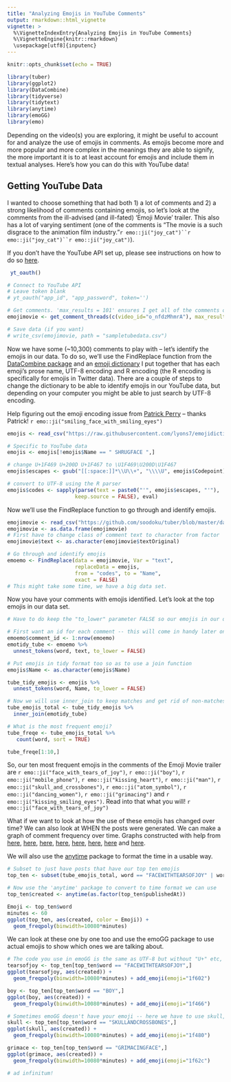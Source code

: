 ```yaml
---
title: "Analyzing Emojis in YouTube Comments"
output: rmarkdown::html_vignette
vignette: >
  %\VignetteIndexEntry{Analyzing Emojis in YouTube Comments}
  %\VignetteEngine{knitr::rmarkdown}
  \usepackage[utf8]{inputenc}
---
```


```r
knitr::opts_chunk$set(echo = TRUE)
```

```r
library(tuber)
library(ggplot2)
library(DataCombine)
library(tidyverse)
library(tidytext)
library(anytime)
library(emoGG)
library(emo)
```

Depending on the video(s) you are exploring, it might be useful to account for and analyze the use of emojis in comments. As emojis become more and more popular and more complex in the meanings they are able to signify, the more important it is to at least account for emojis and include them in textual analyses. Here's how you can do this with YouTube data!

## Getting YouTube Data

I wanted to choose something that had both 1) a lot of comments and 2) a strong likelihood of comments containing emojis, so let's look at the comments from the ill-advised (and ill-fated) 'Emoji Movie' trailer. This also has a lot of varying sentiment (one of the comments is "The movie is a such disgrace to the animation film industry."`r emo::ji("joy_cat")``r emo::ji("joy_cat")``r emo::ji("joy_cat")`).

If you don't have the YouTube API set up, please see instructions on how to do so [here](https://developers.google.com/youtube/v3/).
 
```r
 yt_oauth()
```
```r
# Connect to YouTube API
# Leave token blank
# yt_oauth("app_id", "app_password", token='')

# Get comments. 'max_results = 101' ensures I get all of the comments on the video.
emojimovie <- get_comment_threads(c(video_id="o_nfdzMhmrA"), max_results = 101)

# Save data (if you want)
# write_csv(emojimovie, path = "sampletubedata.csv")
```

Now we have some (~10,300) comments to play with -- let's identify the emojis in our data. To do so, we'll use the FindReplace function from the [DataCombine package](https://cran.r-project.org/web/packages/DataCombine/DataCombine.pdf) and an [emoji dictionary](https://lyons7.github.io/portfolio/2017-10-04-emoji-dictionary/) I put together that has each emoji's prose name, UTF-8 encoding and R encoding (the R encoding is specifically for emojis in Twitter data). There are a couple of steps to change the dictionary to be able to identify emojis in our YouTube data, but depending on your computer you might be able to just search by UTF-8 encoding. 

Help figuring out the emoji encoding issue from [Patrick Perry](https://stackoverflow.com/questions/47243155/get-r-to-keep-utf-8-codepoint-representation/47243425#47243425) -- thanks Patrick! `r emo::ji("smiling_face_with_smiling_eyes")`

```r
emojis <- read_csv("https://raw.githubusercontent.com/lyons7/emojidictionary/master/emoji_dictionary.csv")

# Specific to YouTube data
emojis <- emojis[!emojis$Name == " SHRUGFACE ",]

# change U+1F469 U+200D U+1F467 to \U1F469\U200D\U1F467
emojis$escapes <- gsub("[[:space:]]*\\U\\+", "\\\\U", emojis$Codepoint)

# convert to UTF-8 using the R parser
emojis$codes <- sapply(parse(text = paste0("'", emojis$escapes, "'"),
                      keep.source = FALSE), eval)
```

Now we'll use the FindReplace function to go through and identify emojis.

```r
emojimovie <- read_csv("https://github.com/soodoku/tuber/blob/master/data-raw/sampletubedata.csv?raw=TRUE")
emojimovie <- as.data.frame(emojimovie)
# First have to change class of comment text to character from factor
emojimovie$text <- as.character(emojimovie$textOriginal)

# Go through and identify emojis
emoemo <- FindReplace(data = emojimovie, Var = "text", 
                      replaceData = emojis,
                      from = "codes", to = "Name", 
                      exact = FALSE)
# This might take some time, we have a big data set. 
```

Now you have your comments with emojis identified. Let's look at the top emojis in our data set.

```r

# Have to do keep the "to_lower" parameter FALSE so our emojis in our dictionary are kept separate from words that happen to be the same as emoji names

# First want an id for each comment -- this will come in handy later on
emoemo$comment_id <- 1:nrow(emoemo)
emotidy_tube <- emoemo %>%
  unnest_tokens(word, text, to_lower = FALSE)

# Put emojis in tidy format too so as to use a join function
emojis$Name <- as.character(emojis$Name)

tube_tidy_emojis <- emojis %>%
  unnest_tokens(word, Name, to_lower = FALSE)

# Now we will use inner_join to keep matches and get rid of non-matches
tube_emojis_total <- tube_tidy_emojis %>%
  inner_join(emotidy_tube)

# What is the most frequent emoji?
tube_freqe <- tube_emojis_total %>% 
   count(word, sort = TRUE)

tube_freqe[1:10,]
```

So, our ten most frequent emojis in the comments of the Emoji Movie trailer are `r emo::ji("face_with_tears_of_joy")`, `r emo::ji("boy")`, `r emo::ji("mobile_phone")`, `r emo::ji("kissing_heart")`, `r emo::ji("man")`, `r emo::ji("skull_and_crossbones")`, `r emo::ji("atom_symbol")`, `r emo::ji("dancing_women")`, `r emo::ji("grimacing")` and `r emo::ji("kissing_smiling_eyes")`. Read into that what you will! `r emo::ji("face_with_tears_of_joy")`

What if we want to look at how the use of these emojis has changed over time? We can also look at WHEN the posts were generated. We can make a graph of comment frequency over time. Graphs constructed with help from [here](http://www.cyclismo.org/tutorial/R/time.html), [here](https://gist.github.com/stephenturner/3132596),
[here](http://stackoverflow.com/questions/27626915/r-graph-frequency-of-observations-over-time-with-small-value-range), [here](http://michaelbommarito.com/2011/03/12/a-quick-look-at-march11-saudi-tweets/), [here](http://stackoverflow.com/questions/31796744/plot-count-frequency-of-tweets-for-word-by-month), [here](https://stat.ethz.ch/R-manual/R-devel/library/base/html/as.POSIXlt.html), [here](http://sape.inf.usi.ch/quick-reference/ggplot2/geom) and [here](http://stackoverflow.com/questions/3541713/how-to-plot-two-histograms-together-in-r).

We will also use the [anytime](https://cran.r-project.org/web/packages/anytime/index.html) package to format the time in a usable way. 

```r
# Subset to just have posts that have our top ten emojis
top_ten <- subset(tube_emojis_total, word == "FACEWITHTEARSOFJOY" | word == "BOY"| word == "MOBILEPHONE" | word == "FACETHROWINGAKISS" | word == "MAN" | word == "SKULLANDCROSSBONES" | word == "ATOMSYMBOL" | word == "COLONEWOMANWITHBUNNYEARS"| word == "GRIMACINGFACE" | word == "KISSINGFACEWITHSMILINGEYES")

# Now use the 'anytime' package to convert to time format we can use
top_ten$created <- anytime(as.factor(top_ten$publishedAt))

Emoji <- top_ten$word
minutes <- 60
ggplot(top_ten, aes(created, color = Emoji)) + 
  geom_freqpoly(binwidth=10080*minutes)
```

We can look at these one by one too and use the emoGG package to use actual emojis to show which ones we are talking about.

```r
# The code you use in emoGG is the same as UTF-8 but without "U+" etc, and all letters lowercase
tearsofjoy <- top_ten[top_ten$word == "FACEWITHTEARSOFJOY",]
ggplot(tearsofjoy, aes(created)) + 
  geom_freqpoly(binwidth=10080*minutes) + add_emoji(emoji="1f602")

boy <- top_ten[top_ten$word == "BOY",]
ggplot(boy, aes(created)) + 
  geom_freqpoly(binwidth=10080*minutes) + add_emoji(emoji="1f466")

# Sometimes emoGG doesn't have your emoji -- here we have to use skull, not skull and crossbones
skull <- top_ten[top_ten$word == "SKULLANDCROSSBONES",]
ggplot(skull, aes(created)) + 
  geom_freqpoly(binwidth=10080*minutes) + add_emoji(emoji="1f480")

grimace <- top_ten[top_ten$word == "GRIMACINGFACE",]
ggplot(grimace, aes(created)) + 
  geom_freqpoly(binwidth=10080*minutes) + add_emoji(emoji="1f62c")

# ad infinitum!
```
